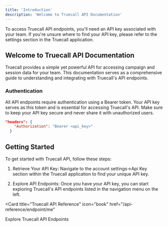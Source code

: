 ```yaml
---
title: 'Introduction'
description: 'Welcome to Truecall API Documentation'
---
```


<Note>
  To access Truecall API endpoints, you'll need an API key associated with your team. If you're unsure where to find your API key, please refer to the settings section in the Truecall application.
</Note>

## Welcome to Truecall API Documentation

Truecall provides a simple yet powerful API for accessing campaign and session data for your team. This documentation serves as a comprehensive guide to understanding and integrating with Truecall's API endpoints.

### Authentication

All API endpoints require authentication using a Bearer token. Your API key serves as this token and is essential for accessing Truecall's API. Make sure to keep your API key secure and never share it with unauthorized users.

```json
"headers": {
    "Authorization": "Bearer <api_key>"
  }

```

## Getting Started

To get started with Truecall API, follow these steps:

1. Retrieve Your API Key: Navigate to the account settings->Api Key section within the Truecall application to find your unique API key.

2. Explore API Endpoints: Once you have your API key, you can start exploring Truecall's API endpoints listed in the navigation menu on the left.

<Card
title="Truecall API Reference"
icon="book"
href="/api-reference/endpoint/me"
>
Explore Truecall API Endpoints
</Card>

